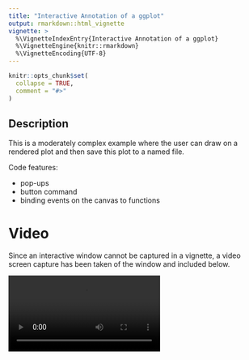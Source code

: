 ```yaml
---
title: "Interactive Annotation of a ggplot"
output: rmarkdown::html_vignette
vignette: >
  %\VignetteIndexEntry{Interactive Annotation of a ggplot}
  %\VignetteEngine{knitr::rmarkdown}
  %\VignetteEncoding{UTF-8}
---
```


```r
knitr::opts_chunk$set(
  collapse = TRUE,
  comment = "#>"
)
```

## Description

This is a moderately complex example where the user can draw on a rendered plot
and then save this plot to a named file.

Code features:

* pop-ups
* button command
* binding events on the canvas to functions


# Video 

Since an interactive window cannot be captured in a vignette, a video
screen capture has been taken of the window and included below.

<video controls>
  <source src="video/ggreview.mp4" type="video/mp4">
  Your browser does not support the video tag.
</video> 


# Final image


The final saved image:

<img src="image/ggreview.png" />



# Code

```r
library(ggplot2) 
library(tickle)

#~~~~~~~~~~~~~~~~~~~~~~~~~~~~~~~~~~~~~~~~~~~~~~~~~~~~~~~~~~~~~~~~~~~~~~~~~~~~~
# At the time of definining the button action, need to define a variable
# which will later contain the actual canvas
#~~~~~~~~~~~~~~~~~~~~~~~~~~~~~~~~~~~~~~~~~~~~~~~~~~~~~~~~~~~~~~~~~~~~~~~~~~~~~
canvas <- NULL

#~~~~~~~~~~~~~~~~~~~~~~~~~~~~~~~~~~~~~~~~~~~~~~~~~~~~~~~~~~~~~~~~~~~~~~~~~~~~~
# When the button is pressed:
#   - request name of file to save from the user
#   - save the canvas
#~~~~~~~~~~~~~~~~~~~~~~~~~~~~~~~~~~~~~~~~~~~~~~~~~~~~~~~~~~~~~~~~~~~~~~~~~~~~~
save_action <- function() {
  filename <- popup_save_file()
  if (length(filename) == 0) { return() }
  canvas_save(
    canvas   = canvas,
    filename = filename
  )
  message("Saved canvas to: ", filename)
}

#~~~~~~~~~~~~~~~~~~~~~~~~~~~~~~~~~~~~~~~~~~~~~~~~~~~~~~~~~~~~~~~~~~~~~~~~~~~~~
# set some global variables for the events
#~~~~~~~~~~~~~~~~~~~~~~~~~~~~~~~~~~~~~~~~~~~~~~~~~~~~~~~~~~~~~~~~~~~~~~~~~~~~~
drawing <- FALSE
lastx <- NA
lasty <- NA

#~~~~~~~~~~~~~~~~~~~~~~~~~~~~~~~~~~~~~~~~~~~~~~~~~~~~~~~~~~~~~~~~~~~~~~~~~~~~~
# If a button is pressed, start drawing
#~~~~~~~~~~~~~~~~~~~~~~~~~~~~~~~~~~~~~~~~~~~~~~~~~~~~~~~~~~~~~~~~~~~~~~~~~~~~~
mouse_press_action <- function(x, y) {
  drawing <<- TRUE
  lastx   <<- x
  lasty   <<- y
}

#~~~~~~~~~~~~~~~~~~~~~~~~~~~~~~~~~~~~~~~~~~~~~~~~~~~~~~~~~~~~~~~~~~~~~~~~~~~~~
# When the button is released, stop drawing
#~~~~~~~~~~~~~~~~~~~~~~~~~~~~~~~~~~~~~~~~~~~~~~~~~~~~~~~~~~~~~~~~~~~~~~~~~~~~~
mouse_release_action <- function() {
  drawing <<- FALSE
}

#~~~~~~~~~~~~~~~~~~~~~~~~~~~~~~~~~~~~~~~~~~~~~~~~~~~~~~~~~~~~~~~~~~~~~~~~~~~~~
# If the mouse is moving, and the 'drawing' mode is TRUE, 
# then draw a line segment from the last position to the current mouse position
#~~~~~~~~~~~~~~~~~~~~~~~~~~~~~~~~~~~~~~~~~~~~~~~~~~~~~~~~~~~~~~~~~~~~~~~~~~~~~
mouse_move_action <- function(x, y) {
  if (drawing) {
    canvas_line(canvas, c(lastx, x), c(lasty, y), fill = '#ff4444', width = 2)
    lastx <<- x
    lasty <<- y
  }
}

#~~~~~~~~~~~~~~~~~~~~~~~~~~~~~~~~~~~~~~~~~~~~~~~~~~~~~~~~~~~~~~~~~~~~~~~~~~~~~
# Simple UI spec
#~~~~~~~~~~~~~~~~~~~~~~~~~~~~~~~~~~~~~~~~~~~~~~~~~~~~~~~~~~~~~~~~~~~~~~~~~~~~~
ui_spec <- tic_window(
  tic_col(
    pack_def = pack_opts(pady = 2),
    tic_label("ggreview", style = 'h3'),
    tic_label("Annotate a plot object and then save to file."),
    tic_button("Save Canvas to File", style = "success", command = save_action),
    tic_canvas(
      width = 800, height = 600, scrollbars = FALSE, 
      bind = list(
        bind_opts("Button"       , mouse_press_action),
        bind_opts("ButtonRelease", mouse_release_action),
        bind_opts("Motion"       , mouse_move_action)
      ))
  )
)

#~~~~~~~~~~~~~~~~~~~~~~~~~~~~~~~~~~~~~~~~~~~~~~~~~~~~~~~~~~~~~~~~~~~~~~~~~~~~~
# Render the UI to screen
#~~~~~~~~~~~~~~~~~~~~~~~~~~~~~~~~~~~~~~~~~~~~~~~~~~~~~~~~~~~~~~~~~~~~~~~~~~~~~
win <- render_ui(ui_spec)
canvas <- win$col$canvas_frame$canvas

#~~~~~~~~~~~~~~~~~~~~~~~~~~~~~~~~~~~~~~~~~~~~~~~~~~~~~~~~~~~~~~~~~~~~~~~~~~~~~
# Render a plot to the canvas
#~~~~~~~~~~~~~~~~~~~~~~~~~~~~~~~~~~~~~~~~~~~~~~~~~~~~~~~~~~~~~~~~~~~~~~~~~~~~~
p <- ggplot(mtcars) + geom_point(aes(mpg, wt))
canvas_plot(canvas, plot = p, width = 800, height = 600)
```

